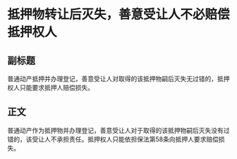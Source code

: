 # 抵押物转让后灭失，善意受让人不必赔偿抵押权人
## 副标题
普通动产抵押并办理登记，善意受让人对取得的该抵押物嗣后灭失无过错的，抵押权人只能要求抵押人赔偿损失。
## 正文
普通动产作为抵押物并办理登记，善意受让人对于取得的该抵押物嗣后灭失没有过错的，该受让人不承担责任。抵押权人只能依担保法第58条向抵押人要求赔偿损失。